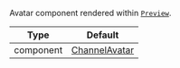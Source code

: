 Avatar component rendered within [`Preview`](../../../../ui-components/channel_preview_messenger.mdx).

| Type      | Default                                                       |
| --------- | ------------------------------------------------------------- |
| component | [ChannelAvatar](../../../../ui-components/channel_avatar.mdx) |
